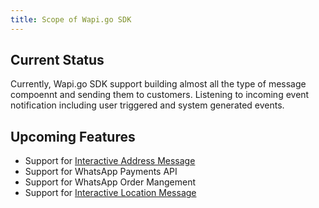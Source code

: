 ```yaml
---
title: Scope of Wapi.go SDK
---
```


## Current Status

<Card>
  Currently, Wapi.go SDK support building almost all the type of message compoennt and sending them to customers. Listening to incoming event notification including user triggered and system generated events.
</Card>

## Upcoming Features

- Support for [Interactive Address Message](https://developers.facebook.com/docs/whatsapp/cloud-api/messages/address-messages)
- Support for WhatsApp Payments API
- Support for WhatsApp Order Mangement
- Support for [Interactive Location Message](https://developers.facebook.com/docs/whatsapp/cloud-api/guides/send-messages/location-request-messages)